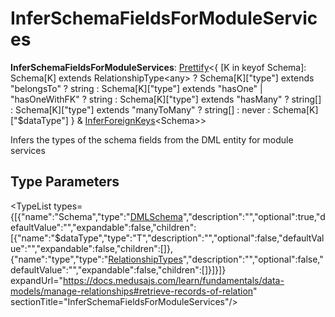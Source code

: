 
# InferSchemaFieldsForModuleServices

 **InferSchemaFieldsForModuleServices**: [Prettify](../../../CommonTypes/types/types.CommonTypes.Prettify/page.mdx)&#60;&#123; [K in keyof Schema]: Schema[K] extends RelationshipType&#60;any&#62; ? Schema[K]["type"] extends "belongsTo" ? string : Schema[K]["type"] extends "hasOne" \| "hasOneWithFK" ? string : Schema[K]["type"] extends "hasMany" ? string[] : Schema[K]["type"] extends "manyToMany" ? string[] : never : Schema[K]["$dataType"] &#125; & [InferForeignKeys](../types.DmlTypes.InferForeignKeys/page.mdx)&#60;Schema&#62;&#62;

Infers the types of the schema fields from the DML entity
for module services

## Type Parameters

<TypeList types={[{"name":"Schema","type":"[DMLSchema](../types.DmlTypes.DMLSchema/page.mdx)","description":"","optional":true,"defaultValue":"","expandable":false,"children":[{"name":"$dataType","type":"T","description":"","optional":false,"defaultValue":"","expandable":false,"children":[]},{"name":"type","type":"[RelationshipTypes](../types.DmlTypes.RelationshipTypes/page.mdx)","description":"","optional":false,"defaultValue":"","expandable":false,"children":[]}]}]} expandUrl="https://docs.medusajs.com/learn/fundamentals/data-models/manage-relationships#retrieve-records-of-relation" sectionTitle="InferSchemaFieldsForModuleServices"/>
